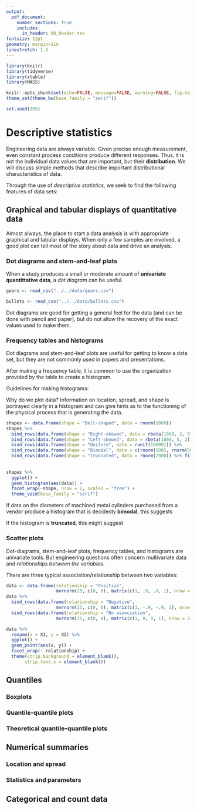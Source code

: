 ```yaml
---
output: 
  pdf_document:
    number_sections: true
    includes:
      in_header: 00_header.tex
fontsize: 12pt
geometry: margin=1in
linestretch: 1.5
---
```


```r
library(knitr)
library(tidyverse)
library(xtable)
library(MASS)

knitr::opts_chunk$set(echo=FALSE, message=FALSE, warning=FALSE, fig.height = 2)
theme_set(theme_bw(base_family = "serif"))

set.seed(305)
```

\setcounter{section}{2}

# Descriptive statistics

Engineering data are always variable. Given precise enough measurement, even constant process conditions produce different responses. Thus, it is not the individual data values that are important, but their **distribution**. We will discuss simple methods that describe important distributional characteristics of data.

\vspace{.25in}
\begin{df}
\emph{Descriptive statistics} is the use of plots and numerical summaries to describe data without drawing any formal conclusions.
\end{df}

\vspace{.25in}

Through the use of *descriptive statistics*, we seek to find the following features of data sets:

\vspace{.25in}
\begin{enumerate}
\itemsep .5in
\item Center 
\item Spread
\item Shape 
\item Outliers
\end{enumerate}

\newpage

## Graphical and tabular displays of quantitative data

Almost always, the place to start a data analysis is with appropriate graphical and tabular displays. When only a few samples are involved, a good plot can tell most of the story about data and drive an analysis.

### Dot diagrams and stem-and-leaf plots

When a study produces a small or moderate amount of **univariate quantittative data**, a *dot diagram* can be useful.

\vspace{.25in}
\begin{df}
A \emph{dot diagram} shows each observation as a dot placed at the position corresponding to its numerical value along a number line.
\end{df}

```r
gears <- read_csv("../../data/gears.csv")
```
\vspace{.25in}
\begin{ex}[Heat treating gears, cont'd]
Recall the example from Chapter 1. A process engineer is faced with the question, "How should gears be loaded into a continuous carburizing furnace in order to minimize distortion during heat treating?" The engineer conducts a well-thought-out study and obtains the runout values for `r gears %>% filter(Arrangement == "laid") %>% nrow()` gears laid and `r gears %>% filter(Arrangement == "hung") %>% nrow()` gears hung.

\vspace{.25in}
```r
gears %>%
  ggplot() +
  geom_dotplot(aes(Runout)) +
  facet_wrap(~Arrangement)
```
\begin{figure}[H]
\centering
\includegraphics{03_descriptive_files/figure-latex/gear-dotplot-1.pdf}
\caption{Dot diagrams of runouts.}
\end{figure}
\end{ex}

\newpage


```r
bullets <- read_csv("../../data/bullets.csv")
```
\begin{ex}[Bullet penetration depth, pg. 67]
Sale and Thom compared penetration depths for several types of .45 caliber bullets fired into oak wood from a distance of 15 feet. They recorded the penetration depths (in mm from the target surface to the back of the bullets) for two bullet types.

```r
bullets %>%
  mutate(grain = paste(grain, "grain jacketed bullets")) %>%
  group_by(grain) %>%
  summarise(Values = paste(penetration, collapse = ", ")) %>%
  spread(grain, Values) %>%
  xtable(align = c("c", "p{2in}", "p{2in}"), caption = "Bullet penetration depths (mm)") %>%
  print(include.rownames = FALSE)
```

\vspace{.25in}
```r
bullets %>%
  mutate(grain = paste(grain, "grain jacketed bullets")) %>%
  ggplot() +
  geom_dotplot(aes(penetration)) +
  facet_wrap(~grain)
```
\begin{figure}[H]
\centering
\includegraphics{03_descriptive_files/figure-latex/bullets-dotplot-1.pdf}
\caption{Dot diagrams of penetration depths.}
\end{figure}
\end{ex}

\newpage

Dot diagrams are good for getting a general feel for the data (and can be done with pencil and paper), but do not allow the recovery of the exact values used to make them.

\vspace{.25in}
\begin{df}
A \emph{stem-and-leaf plot} is made by using the last few digits of each data point to indicated where it falls.
\end{df}

\vspace{.25in}
\begin{ex}[Heat treating gears, cont'd]
~\\
```r
gears %>%
  group_by(Arrangement) %>%
  summarise(Values = paste(Runout, collapse = ", ")) %>%
  spread(Arrangement, Values) %>%
  xtable(align = c("c", "p{2in}", "p{2in}"), caption = "Thrust face runouts (.0001 in.)") %>%
  print(include.rownames = FALSE)
```
\end{ex}

\newpage

### Frequency tables and histograms

Dot diagrams and stem-and-leaf plots are useful for getting to know a data set, but they are not commonly used in papers and presentations. 

\vspace{.1in}
\begin{df}
A \emph{frequency table} is made by first breaking an interval containing all the data into an appropriate number of smaller intervals of equal length. Then tally marks can be recorded to indicate the number of data points falling into each interval. Finally, frequencies, relative frequencies, and cumulative relative frequencies can be added.
\end{df}

\vspace{.1in}
\begin{ex}[Heat treating gears, cont'd]
~\\[-.2in]
\begin{table}[ht]
\centering
\begin{tabular}{p{2cm} l l p{2cm} p{2cm}}
  \hline
  Runout (.0001 in) & Tally & Frequency & Relative Frequency & Cumulative Relative Frequency \\
  \hline
  5-8 &  \tally 3 & $3$ & $.079$ & $.079$ \\
  9-12 & \tally 18 & $18$ & $.474$ & $.553$ \\
  13-16 & \tally 12 & $12$ & $.316$  & $.868$ \\
  17-20 & \tally 4 & $4$ & $.105$ & $.974$ \\
  21-24 &  & $0$ & $0$ & $.974$ \\
  25-28 & \tally 1 & $1$ & $.026$ &  $1.000$ \\
  \hline
  & & $38$ & $1.000$ &
\end{tabular}
\caption{Frequency table for laid gear thrust face runouts.} 
\end{table}  
\end{ex}

\vspace{.25in}
\begin{ex}[Bullet penetration depth, cont'd]
~\\[-.2in]
\begin{table}[ht]
\centering
\begin{tabular}{p{2.25cm} l l p{2cm} p{2cm}}
  \hline
  Runout (.0001 in) & Tally & Frequency & Relative Frequency & Cumulative Relative Frequency \\
  \hline
  58-59.99 &  \tally 5 & $5$ & $.25$ & $.25$ \\
  60.00-61.99 & \tally 3 & $3$ & $.15$ & $.40$ \\
  62.00-63.99 & \tally 6 & $6$ & $.30$  & $.70$ \\
  64.00-65.99 & \tally 3 & $3$ & $.15$ & $.85$ \\
  66.00-67.99 & \tally 1 & $1$ & $.05$ & $.90$ \\
  68.00-69.99 &  & $0$ & $0$ &  $.90$ \\
  70.00-71.99 & \tally 2 & $2$ & $.10$ &  $1.000$ \\
  \hline
  & & $20$ & $1.000$ &
\end{tabular}
\caption{Frequency table for 200 grain penetration depths.} 
\end{table}  
\end{ex}

\newpage

After making a frequency table, it is common to use the organization provided by the table to create a histogram. 

\vspace{.2in}
\begin{df}
A \emph{(frequency or relative frequency) histogram} is a kind of bar chart used to portray the shape of a distribution of data points. 
\end{df}
\vspace{.2in}

Guidelines for making histograms:
\vspace{2in}

\vspace{.25in}
\begin{ex}[Bullet penetration depth, cont'd]
~\\
```r
bullets %>%
  filter(grain == 200) %>%
  ggplot() +
  geom_histogram(aes(penetration), breaks = seq(58, 72, by = 2)) +
  xlab("Penetration depth (mm)") + ylab("Frequency")
```
\begin{figure}[H]
\centering
\includegraphics{03_descriptive_files/figure-latex/bullets-hist-1.pdf}
\caption{Histogram of the $200$ grain penetration depths.}
\end{figure}
\end{ex}

\newpage
\begin{ex}
Suppose you have the following data: $$74, 79, 77, 81, 68, 79, 81, 76, 81, 80, 80, 78, 88, 83, 79, 91, 79, 75, 74, 73$$. Create the corresponding \emph{frequency table} and \emph{freqency histogram}.
\end{ex}
\newpage


Why do we plot data? Information on location, spread, and shape is portrayed clearly in a histogram and can give hints as to the functioning of the physical process that is generating the data.

\vspace{.25in}

```r
shapes <- data.frame(shape = "Bell-shaped", data = rnorm(1000))
shapes %>%
  bind_rows(data.frame(shape = "Right-skewed", data = rbeta(1000, 2, 5))) %>%
  bind_rows(data.frame(shape = "Left-skewed", data = rbeta(1000, 5, 2))) %>%
  bind_rows(data.frame(shape = "Uniform", data = runif(10000))) %>%
  bind_rows(data.frame(shape = "Bimodal", data = c(rnorm(500), rnorm(500, 5, 2)))) %>%
  bind_rows(data.frame(shape = "Truncated", data = rnorm(2000)) %>% filter(data < 0)) -> shapes
                     
                  
shapes %>%
  ggplot() +
  geom_histogram(aes(data)) +
  facet_wrap(~shape, nrow = 2, scales = "free") +
  theme_void(base_family = "serif")

```

If data on the diameters of machined metal cylinders purchased from a vendor produce a histogram that is decidedly **bimodal**, this suggests  


\vspace{2in}

If the histogram is **truncated**, this might suggest 

\newpage

### Scatter plots

Dot-diagrams, stem-and-leaf plots, frequency tables, and histograms are univariate tools. But engineering questions often concern multivariate data and *relationships between the variables*.

\vspace{.25in}
\begin{df}
A \emph{scatterplot} is a simple and effective way of displaying potential relationships between two quantitative variable by assigning each variable to either the $x$ or $y$ axis and plotting the resulting coordinate points.
\end{df}

\vspace{.25in}
\begin{ex}
Jim and Jane want to know the relationship between an orange tree's age (in days since 1968-12-31) and its circumference (in mm). They recorded the data for $35$ orange trees.

```r
Orange %>%
  ggplot() +
  geom_point(aes(age, circumference)) +
  xlab("Age (in days since 1968-12-31)") + ylab("Circumference (in mm)")
```
\begin{figure}[H]
\centering
\includegraphics{03_descriptive_files/figure-latex/orange-scatter-1.pdf}
\caption{Scatterplot of $35$ trees' age and circumference.}
\end{figure}
\end{ex}

\newpage

There are three typical association/relationship between two variables:

\vspace{.5in}
```r
data <- data.frame(relationship = "Positive", 
                   mvrnorm(25, c(0, 0), matrix(c(1, .9, .9, 1), nrow = 2)))
data %>%
  bind_rows(data.frame(relationship = "Negative", 
                   mvrnorm(25, c(0, 0), matrix(c(1, -.9, -.9, 1), nrow = 2)))) %>%
  bind_rows(data.frame(relationship = "No association", 
                   mvrnorm(25, c(0, 0), matrix(c(1, 0, 0, 1), nrow = 2)))) -> data

data %>%
  rename(x = X1, y = X2) %>%
  ggplot() +
  geom_point(aes(x, y)) +
  facet_wrap(~ relationship) +
  theme(strip.background = element_blank(),
       strip.text.x = element_blank())
```

\newpage

\begin{df}
A \emph{run chart} is a basic graph that displays data values in a time sequence in the order in which the data were generated. 
\end{df}

\vspace{.2in}
\begin{ex}[Office hours]
A professor collects data on the number of students that come to her office hours per week during the course of the semester. 


```r
office <- data.frame(Week = 1:15,
                     Attendance = c(0, 1, 4, 5, 40, 2, 5, 10, 7, 30, 0, 4, 3, 19, 60))

office %>%
  xtable(caption = "Weekly attendance in office hours for a semester.") %>%
  print(include.rownames = FALSE)
```

\end{ex}


## Quantiles

### Boxplots

### Quantile-quantile plots

### Theoretical quantile-quantile plots

## Numerical summaries 

### Location and spread

### Statistics and parameters

## Categorical and count data